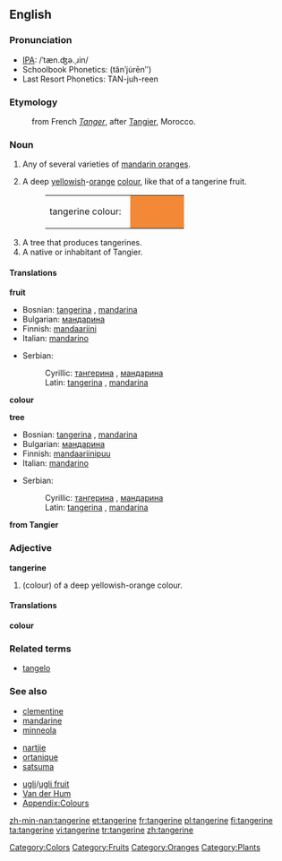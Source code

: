 {{wikipedia}}
==English==

===Pronunciation===
*[[IPA]]: /ˈtæn.ʤə.ˌɹin/
*Schoolbook Phonetics: (tănʹju̇rēnʺ)
*Last Resort Phonetics: TAN-juh-reen

===Etymology===
:from French ''[[Tanger]]'', after [[Tangier]], Morocco.

===Noun===
{{en-noun}}

# Any of several varieties of [[mandarin orange]]s.
# {{colour}} A deep [[yellow]]ish-[[orange]] [[colour]], like that of a tangerine fruit.
#:<table><tr><td>tangerine colour: &nbsp;</td><td bgcolor="#F38936" width="80">&nbsp; </td></tr></table>
# A tree that produces tangerines.
# A native or inhabitant of Tangier.

====Translations====
'''fruit'''
{{top}}
*Bosnian: [[tangerina]] {{f}}, [[mandarina]] {{f}}
*Bulgarian: [[мандарина]] {{f}}
*Finnish: [[mandaariini]]
*Italian: [[mandarino]] {{m}}
{{mid}}
*Serbian:
*:Cyrillic: [[тангерина]] {{f}}, [[мандарина]] {{f}}
*:Latin: [[tangerina]] {{f}}, [[mandarina]] {{f}}
{{bottom}}

'''colour'''
{{top}}
{{mid}}
{{bottom}}

'''tree'''
{{top}}
*Bosnian: [[tangerina]] {{f}}, [[mandarina]] {{f}}
*Bulgarian: [[мандарина]] {{f}}
*Finnish: [[mandaariinipuu]]
*Italian: [[mandarino]] {{m}}
{{mid}}
*Serbian:
*:Cyrillic: [[тангерина]] {{f}}, [[мандарина]] {{f}}
*:Latin: [[tangerina]] {{f}}, [[mandarina]] {{f}}
{{bottom}}

'''from Tangier'''
{{top}}
{{mid}}
{{bottom}}

===Adjective===
'''tangerine'''

#(colour) of a deep yellowish-orange colour.

====Translations====
'''colour'''
{{top}}
{{mid}}
{{bottom}}

===Related terms===
*[[tangelo]]

===See also===
{{top3}}
*[[clementine]]
*[[mandarine]]
*[[minneola]]
{{mid3}}
*[[nartjie]]
*[[ortanique]]
*[[satsuma]]
{{mid3}}
*[[ugli]]/[[ugli fruit]]
*[[Van der Hum]]
*[[Wiktionary_Appendix:Colours|Appendix:Colours]]
{{bottom}}

[[Category:Colors]]
[[Category:Fruits]]
[[Category:Oranges]]
[[Category:Plants]]

[[zh-min-nan:tangerine]]
[[et:tangerine]]
[[fr:tangerine]]
[[pl:tangerine]]
[[fi:tangerine]]
[[ta:tangerine]]
[[vi:tangerine]]
[[tr:tangerine]]
[[zh:tangerine]]